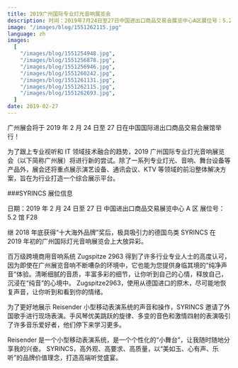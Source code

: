 ```yaml
---
title: 2019广州国际专业灯光音响展览会
description: 时间：2019年7月24日至27日中国进出口商品交易会展览中心A区展位号：5.2馆F28
image: "/images/blog/1551262115.jpg"
language: zh
images:
  [
    "/images/blog/1551254948.jpg",
    "/images/blog/1551256878.jpg",
    "/images/blog/1551256946.jpg",
    "/images/blog/1551260242.jpg",
    "/images/blog/1551261131.jpg",
    "/images/blog/1551262115.jpg",
    "/images/blog/1551262693.jpg",
  ]
date: 2019-02-27
---
```


广州展会将于 2019 年 2 月 24 日至 27 日在中国国际进出口商品交易会展馆举行！

为了跟上专业视听和 IT 领域技术融合的趋势，2019 广州国际专业灯光音响展览会（以下简称广州展）将进行新的尝试。除了一系列专业灯光、音响、舞台设备等产品外，展会还将重点展示演艺设备、通讯会议、KTV 等领域的前沿整体解决方案，旨在为行业打造一个综合展示平台。

###SYRINCS 展位信息

日期：2019 年 2 月 24 日至 27 日
中国进出口商品交易展览中心 A 区
展位号：5.2 馆 F28

继 2018 年底获得“十大海外品牌”奖后，极具吸引力的德国鸟类 SYRINCS 在 2019 年初的广州国际灯光音响展览会上大放异彩。

百万级跨境商用音响系统 Zugspitze 2963 得到了许多行业专业人士的高度认可，因为即使在广州展览音响不断嘈杂的环境中，它也能为您提供身临其境的“纯净声音”体验。清晰细腻的音质，丰富多彩的细节，让你听到自己的心情，释放自己，沉浸在“纯音”的心境中。
Zugspitze2963，使用从德国进口的原木，尽可能地恢复声音，让你听到和看到你的情绪。

为了更好地展示 Reisender 小型移动表演系统的声音和操作，SYRINCS 邀请了外国歌手进行现场表演。手风琴优美跳跃的旋律、多变的音色和激情四射的表演吸引了许多音乐爱好者，他们停下来学习更多。

Reisender 是一个小型移动表演系统，是一个个性化的“小舞台”，让我随时随地分享我的兴奋。
SYRINCS，高外观、高要求、高质量，以“美如玉、心有声、乐听”的品牌价值理念，打造高端听觉盛宴。
